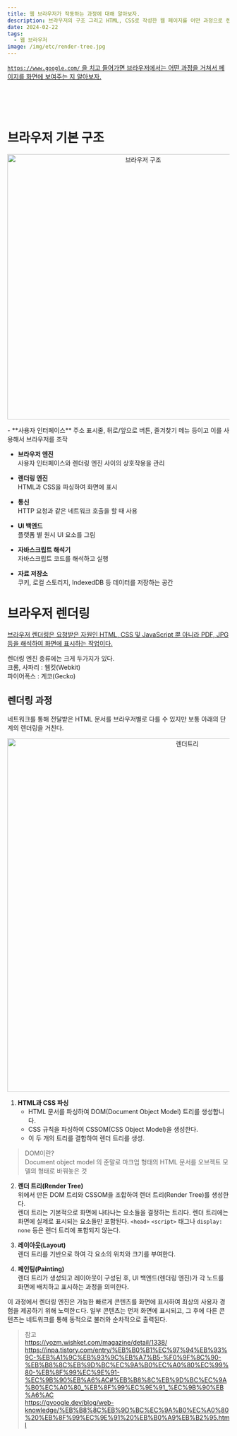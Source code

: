 ```yaml
---
title: 웹 브라우저가 작동하는 과정에 대해 알아보자.
description: 브라우저의 구조 그리고 HTML, CSS로 작성한 웹 페이지를 어떤 과정으로 렌더링하는지 알아보자
date: 2024-02-22
tags:
  - 웹 브라우저
image: /img/etc/render-tree.jpg
---
```


<u>`https://www.google.com/` 을 치고 들어가면 브라우저에서는 어떤 과정을 거쳐서 페이지를 화면에 보여주는 지 알아보자.</u>  
<br></br>
<br></br>

# 브라우저 기본 구조 
<p align="center">
  <img src="/img/etc/brower-base.jpg" alt="브라우저 구조" width="600"/>
</p>
- **사용자 인터페이스**     
주소 표시줄, 뒤로/앞으로 버튼, 즐겨찾기 메뉴 등이고 이를 사용해서 브라우저를 조작

- **브라우저 엔진**  
사용자 인터페이스와 렌더링 엔진 사이의 상호작용을 관리

- **렌더링 엔진**  
HTML과 CSS을 파싱하여 화면에 표시
 
- **통신**  
HTTP 요청과 같은 네트워크 호출을 할 때 사용

- **UI 백엔드**  
플랫폼 별 원시 UI 요소를 그림

- **자바스크립트 해석기**  
자바스크립트 코드를 해석하고 실행

- **자료 저장소**  
쿠키, 로컬 스토리지, IndexedDB 등 데이터를 저장하는 공간

# 브라우저 렌더링
<u>브라우저 렌더링은 요청받은 자원인  HTML, CSS 및 JavaScript 뿐 아니라 PDF, JPG 등을 해석하여 화면에 표시하는 작업이다.</u>   

렌더링 엔진 종류에는 크게 두가지가 있다.  
크롬, 사파리 : 웹킷(Webkit)   
파이어폭스 : 게코(Gecko)

## 렌더링 과정
네트워크를 통해 전달받은 HTML 문서를 브라우저별로 다를 수 있지만 보통 아래의 단계의 렌더링을 거친다.

<p align="center">
  <img src="/img/etc/render-tree.jpg" alt="렌더트리" width="800"/>
</p>

1. **HTML과 CSS 파싱**  
    - HTML 문서를 파싱하여 DOM(Document Object Model) 트리를 생성합니다.
    - CSS 규칙을 파싱하여 CSSOM(CSS Object Model)을 생성한다.
    - 이 두 개의 트리를 결합하여 렌더 트리를 생성.
    
> DOM이란?  
Document object model 의 준말로 마크업 형태의 HTML 문서를 오브젝트 모델의 형태로 바꿔놓은 것

2. **렌더 트리(Render Tree)**  
위에서 만든 DOM 트리와 CSSOM을 조합하여 렌더 트리(Render Tree)를 생성한다.  
렌더 트리는 기본적으로 화면에 나타나는 요소들을 결정하는 트리다. 렌더 트리에는 화면에 실제로 표시되는 요소들만 포함된다. 
`<head>` `<script>` 태그나 `display: none` 등은 렌더 트리에 포함되지 않는다.

3. **레이아웃(Layout)**    
렌더 트리를 기반으로 하여 각 요소의 위치와 크기를 부여한다.

4. **페인팅(Painting)**  
렌더 트리가 생성되고 레이아웃이 구성된 후, UI 백엔드(렌더링 엔진)가 각 노드를 화면에 배치하고 표시하는 과정을 의미한다.  

이 과정에서 렌더링 엔진은 가능한 빠르게 콘텐츠를 화면에 표시하여 최상의 사용자 경험을 제공하기 위해 노력한ㄷ다. 일부 콘텐츠는 먼저 화면에 표시되고, 그 후에 다른 콘텐츠는 네트워크를 통해 동적으로 불러와 순차적으로 출력된다.

> 참고  
https://yozm.wishket.com/magazine/detail/1338/
https://inpa.tistory.com/entry/%EB%B0%B1%EC%97%94%EB%93%9C-%EB%A1%9C%EB%93%9C%EB%A7%B5-%F0%9F%8C%90-%EB%B8%8C%EB%9D%BC%EC%9A%B0%EC%A0%80%EC%99%80-%EB%8F%99%EC%9E%91-%EC%9B%90%EB%A6%AC#%EB%B8%8C%EB%9D%BC%EC%9A%B0%EC%A0%80_%EB%8F%99%EC%9E%91_%EC%9B%90%EB%A6%AC  
https://gyoogle.dev/blog/web-knowledge/%EB%B8%8C%EB%9D%BC%EC%9A%B0%EC%A0%80%20%EB%8F%99%EC%9E%91%20%EB%B0%A9%EB%B2%95.html  